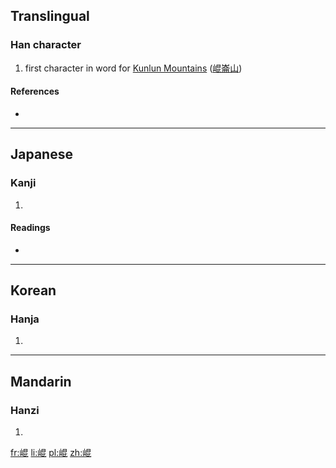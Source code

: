 {{also|崑}}
==Translingual==

===Han character===
{{Han char|rn=46|rad=山|as=08|sn=11|four=|canj=山日心心 (UAPP), X山日心心 (XUAPP)|ids=⿰[[山]][[昆]]}}

# first character in word for [[w:Kunlun Mountains|Kunlun Mountains]] ([[崐崙山]])

====References====
* {{Han ref|kx=0313.220|dkj=08172|dj=0614.180|hdz=10779.080|uh=5D10|ud=23824}}

----

==Japanese==

===Kanji===
{{ja-kanji|grade=|rs=山08}}

# {{defn|lang=ja|sort=山08}}

====Readings====
* {{ja-readings|on=[[こん]] (kon)|kun=}}

----

==Korean==

===Hanja===
{{ko-hanja|hangeul=곤|rv=gon|mr=kon}}

# {{defn|lang=ko|sort=山08}}

----

==Mandarin==

===Hanzi===
{{cmn-hanzi|pin=[[kūn]] ([[kun1]])|wg=k'un<sup>1</sup>}}

# {{defn|lang=cmn|sort=山08}}

[[fr:崐]]
[[li:崐]]
[[pl:崐]]
[[zh:崐]]